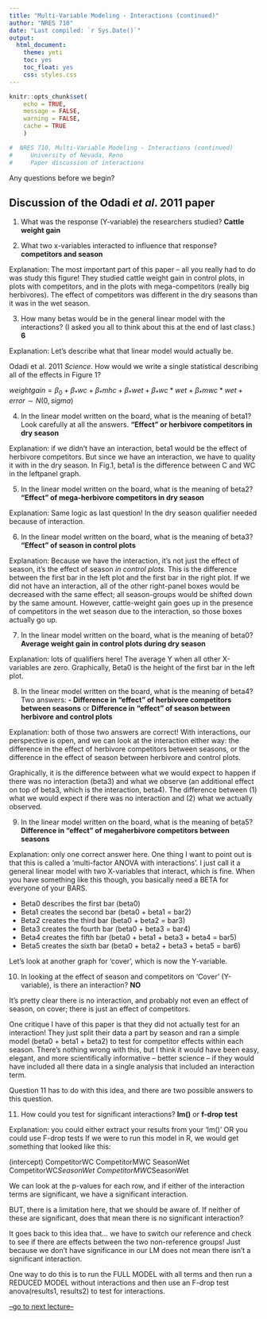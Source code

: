 ```yaml
---
title: "Multi-Variable Modeling - Interactions (continued)"
author: "NRES 710"
date: "Last compiled: `r Sys.Date()`"
output: 
  html_document: 
    theme: yeti
    toc: yes
    toc_float: yes
    css: styles.css
---
```


<script type="text/x-mathjax-config">
MathJax.Hub.Register.StartupHook("TeX Jax Ready",function () {
  MathJax.Hub.Insert(MathJax.InputJax.TeX.Definitions.macros,{
    cancel: ["Extension","cancel"],
    bcancel: ["Extension","cancel"],
    xcancel: ["Extension","cancel"],
    cancelto: ["Extension","cancel"]
  });
});
</script>

```r

knitr::opts_chunk$set(
	echo = TRUE,
	message = FALSE,
	warning = FALSE,
	cache = TRUE
	)
```

```r

#  NRES 710, Multi-Variable Modeling - Interactions (continued)
#     University of Nevada, Reno
#     Paper discussion of interactions

```

Any questions before we begin?

## Discussion of the Odadi *et al*. 2011 paper

1. What was the response (Y-variable) the researchers studied? **Cattle weight gain**

2. What two x-variables interacted to influence that response? **competitors and season**

Explanation: The most important part of this paper – all you really had to do was study this figure! They studied cattle weight gain in control plots, in plots with competitors, and in the plots with mega-competitors (really big herbivores). The effect of competitors was different in the dry seasons than it was in the wet season.

3. How many betas would be in the general linear model with the interactions? (I asked you all to think about this at the end of last class.) **6**

Explanation: Let’s describe what that linear model would actually be. 

Odadi et al. 2011 *Science*. How would we write a single statistical describing all of the effects in Figure 1?

$weight gain = \beta_0 + \beta_*wc + \beta_*mhc + \beta_*wet + \beta_*wc*wet + \beta_*mwc*wet + error \sim N(0, sigma)$

4. In the linear model written on the board, what is the meaning of beta1? Look carefully at all the answers. **“Effect” or herbivore competitors in dry season**

Explanation: if we didn’t have an interaction, beta1 would be the effect of herbivore competitors. But since we have an interaction, we have to quality it with in the dry season. In Fig.1, beta1 is the difference between C and WC in the leftpanel graph.

5. In the linear model written on the board, what is the meaning of beta2? **“Effect” of mega-herbivore competitors in dry season**

Explanation: Same logic as last question! In the dry season qualifier needed because of interaction.

6. In the linear model written on the board, what is the meaning of beta3? **“Effect” of season in control plots**

Explanation: Because we have the interaction, it’s not just the effect of season, it’s the effect of season *in control plots*. This is the difference between the first bar in the left plot and the first bar in the right plot. If we did not have an interaction, all of the other right-panel boxes would be decreased with the same effect; all season-groups would be shifted down by the same amount. However, cattle-weight gain goes up in the presence of competitors in the wet season due to the interaction, so those boxes actually go up.

7. In the linear model written on the board, what is the meaning of beta0? **Average weight gain in control plots during dry season**

Explanation: lots of qualifiers here! The average Y when all other X-variables are zero. Graphically, Beta0 is the height of the first bar in the left plot. 

8. In the linear model written on the board, what is the meaning of beta4? Two answers: **-	Difference in “effect” of herbivore competitors between seasons** or **Difference in “effect” of season between herbivore and control plots**

Explanation: both of those two answers are correct! With interactions, our perspective is open, and we can look at the interaction either way: the difference in the effect of herbivore competitors between seasons, or the difference in the effect of season between herbivore and control plots.

Graphically, it is the difference between what we would expect to happen if there was no interaction (beta3) and what we observe (an additional effect on top of beta3, which is the interaction, beta4). The difference between (1) what we would expect if there was no interaction and (2) what we actually observed.

9. In the linear model written on the board, what is the meaning of beta5? **Difference in “effect” of megaherbivore competitors between seasons**

Explanation: only one correct answer here. One thing I want to point out is that this is called a ‘multi-factor ANOVA with interactions’. I just call it a general linear model with two X-variables that interact, which is fine. When you have something like this though, you basically need a BETA for everyone of your BARS. 

-	Beta0 describes the first bar (beta0)
-	Beta1 creates the second bar (beta0 + beta1 = bar2) 
-	Beta2 creates the third bar (beta0 + beta2 = bar3)
-	Beta3 creates the fourth bar (beta0 + beta3 = bar4) 
-	Beta4 creates the fifth bar (beta0 + beta1 + beta3 + beta4 = bar5) 
-	Beta5 creates the sixth bar (beta0 + beta2 + beta3 + beta5 = bar6)

Let’s look at another graph for ‘cover’, which is now the Y-variable.

10. In looking at the effect of season and competitors on ‘Cover’ (Y-variable), is there an interaction? **NO**

It’s pretty clear there is no interaction, and probably not even an effect of season, on cover; there is just an effect of competitors.

One critique I have of this paper is that they did not actually test for an interaction! They just split their data a part by season and ran a simple model (beta0 + beta1 + beta2) to test for competitor effects within each season. There’s nothing wrong with this, but I think it would have been easy, elegant, and more scientifically informative – better science – if they would have included all there data in a single analysis that included an interaction term.

Question 11 has to do with this idea, and there are two possible answers to this question.

11. How could you test for significant interactions? **lm()** or **f-drop test**

Explanation: you could either extract your results from your ‘lm()’ OR you could use F-drop tests
If we were to run this model in R, we would get something that looked like this:

(intercept)
CompetitorWC
CompetitorMWC
SeasonWet
CompetitorWC*SeasonWet
CompetitorMWC*SeasonWet

We can look at the p-values for each row, and if either of the interaction terms are significant, we have a significant interaction.

BUT, there is a limitation here, that we should be aware of. If neither of these are significant, does that mean there is no significant interaction?

It goes back to this idea that… we have to switch our reference and check to see if there are effects between the two non-reference groups! Just because we don’t have significance in our LM does not mean there isn’t a significant interaction.

One way to do this is to run the FULL MODEL with all terms and then run a REDUCED MODEL without interactions and then use an F-drop test anova(results1, results2) to test for interactions.

[--go to next lecture--](lecture_15.html)
